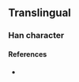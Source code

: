 {{character info}}
==Translingual==

===Han character===
{{Han char|rn=18|rad=刀|as=12|sn=14|four=|canj=HELN|ids=⿰⿳禾𠆢氺刂}}

====References====
* {{Han ref|kx=0143.381|dkj=|dj=|hdz=|uh=34FF|ud=13567|bh=|bd=}}